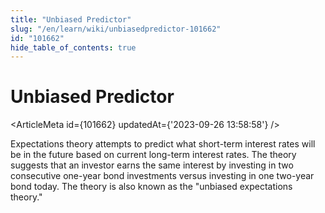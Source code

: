 ```yaml
---
title: "Unbiased Predictor"
slug: "/en/learn/wiki/unbiasedpredictor-101662"
id: "101662"
hide_table_of_contents: true
---
```



# Unbiased Predictor

<ArticleMeta id={101662} updatedAt={'2023-09-26 13:58:58'} />
<div className='border-solid border-b border-t-0 my-4 border-[var(--ifm-color-gray-300)]' />

Expectations theory attempts to predict what short-term interest rates will be in the future based on current long-term interest rates. The theory suggests that an investor earns the same interest by investing in two consecutive one-year bond investments versus investing in one two-year bond today. The theory is also known as the "unbiased expectations theory."
